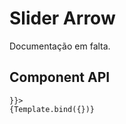 
<Meta title="Components/AddField" component={AddField}/>

# Slider Arrow

Documentação em falta.

## Component API

<Props />


<Canvas>
  <Story name="Normal" 
    argTypes={{
        onAddClick: { action: 'Item added!' }
    }}
    args={{ 
        colorOfTheButton: "primary"
        
    }}>
    {Template.bind({})}
   </Story>
</Canvas>